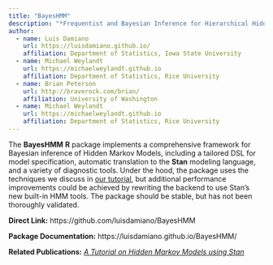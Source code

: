 ```yaml
---
title: "BayesHMM"
description: "*Frequentist and Bayesian Inference for Hierarchical Hidden Markov Models Using Stan*"
author:
  - name: Luis Damiano
    url: https://luisdamiano.github.io/
    affiliation: Department of Statistics, Iowa State University
  - name: Michael Weylandt
    url: https://michaelweylandt.github.io
    affiliation: Department of Statistics, Rice University
  - name: Brian Peterson
    url: http://braverock.com/brian/
    affiliation: University of Washington
  - name: Michael Weylandt
    url: https://michaelweylandt.github.io
    affiliation: Department of Statistics, Rice University
---
```


The **BayesHMM** **R** package implements a comprehensive framework for Bayesian inference of Hidden Markov Models, including a tailored DSL for model specification, automatic translation to the **Stan** modeling language, and a variety of diagnostic tools. Under the hood, the package uses the techniques we discuss in [our tutorial](../publications/luis.html), but additional performance improvements could be achieved by rewriting the backend to use Stan's new built-in HMM tools. The package should be stable, but has not been thoroughly validated.

**Direct Link:** https://github.com/luisdamiano/BayesHMM

**Package Documentation:** https://luisdamiano.github.io/BayesHMM/

**Related Publications:** [*A Tutorial on Hidden Markov Models using Stan*](../publications/luis.html)
